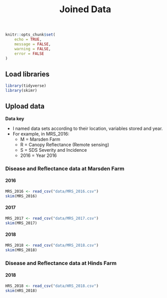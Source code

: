 % Joined Data

```r

knitr::opts_chunk$set(
    echo = TRUE,
    message = FALSE,
    warning = FALSE,
    error = FALSE
)

```

## Load libraries

```r
library(tidyverse)
library(skimr)
```


## Upload data

**Data key**

- I named data sets according to their location, variables stored and year. 
- For example, in MRS_2016:
  - M = Marsden Farm
  - R = Canopy Reflectance (Remote sensing)
  - S = SDS Severity and Incidence
  - 2016 = Year 2016

### Disease and Reflectance data at Marsden Farm

#### 2016

```r
MRS_2016 <- read_csv("data/MRS_2016.csv")
skim(MRS_2016)
```

#### 2017

```r
MRS_2017 <- read_csv("data/MRS_2017.csv")
skim(MRS_2017)
```

#### 2018

```r
MRS_2018 <- read_csv("data/MRS_2018.csv")
skim(MRS_2018)
```


### Disease and Reflectance data at Hinds Farm

#### 2018

```r
HRS_2018 <- read_csv("data/HRS_2018.csv")
skim(HRS_2018)
```